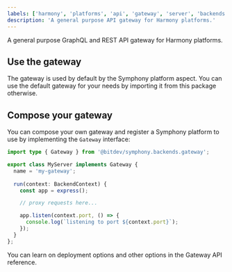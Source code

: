 ```yaml
---
labels: ['harmony', 'platforms', 'api', 'gateway', 'server', 'backends']
description: 'A general purpose API gateway for Harmony platforms.'
---
```


A general purpose GraphQL and REST API gateway for Harmony platforms.


## Use the gateway

The gateway is used by default by the Symphony platform aspect. You can use the default gateway for your needs by importing it from this package otherwise.

## Compose your gateway

You can compose your own gateway and register a Symphony platform to use by implementing the `Gateway` interface:

```ts
import type { Gateway } from '@bitdev/symphony.backends.gateway';

export class MyServer implements Gateway {
  name = 'my-gateway';
  
  run(context: BackendContext) {
    const app = express();

    // proxy requests here...

    app.listen(context.port, () => {
      console.log(`listening to port ${context.port}`);
    });
  }
};
```

You can learn on deployment options and other options in the Gateway API reference.